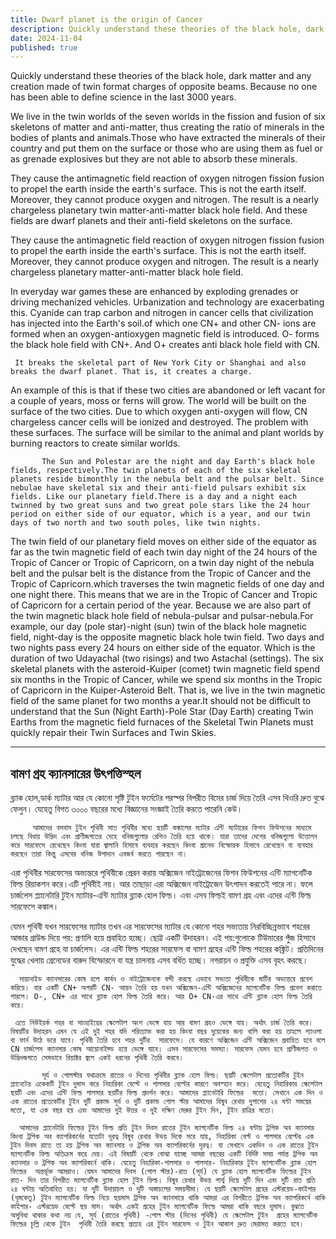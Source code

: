 ```yaml
---
title: Dwarf planet is the origin of Cancer
description: Quickly understand these theories of the black hole, dark matter and any creation made of twin format charges of opposite beams. Because no one has been able to define science in the last 3000 years.
date: 2024-11-04
published: true
---
```


Quickly understand these theories of the black hole, dark matter and any creation made of twin format charges of opposite beams. Because no one has been able to define science in the last 3000 years.

We live in the twin worlds of the seven worlds in the fission and fusion of six skeletons of matter and anti-matter, thus creating the ratio of minerals in the bodies of plants and animals.Those who have extracted the minerals of their country and put them on the surface or those who are using them as fuel or as grenade explosives but they are not able to absorb these minerals.

They cause the antimagnetic field reaction of oxygen nitrogen fission fusion to propel the earth inside the earth's surface. This is not the earth itself. Moreover, they cannot produce oxygen and nitrogen. The result is a nearly chargeless planetary twin matter-anti-matter black hole field. And these fields are dwarf planets and their anti-field skeletons on the surface.

They cause the antimagnetic field reaction of oxygen nitrogen fission fusion to propel the earth inside the earth's surface. This is not the earth itself. Moreover, they cannot produce oxygen and nitrogen. The result is a nearly chargeless planetary matter-anti-matter black hole field.

In everyday war games these are enhanced by exploding grenades or driving mechanized vehicles. Urbanization and technology are exacerbating this. Cyanide can trap carbon and nitrogen in cancer cells that civilization has injected into the Earth's soil.of which one CN+ and other CN- ions are formed when an oxygen-antioxygen magnetic field is introduced. O- forms the black hole field with CN+. And O+ creates anti black hole field with CN.

     It breaks the skeletal part of New York City or Shanghai and also breaks the dwarf planet. That is, it creates a charge.
An example of this is that if these two cities are abandoned or left vacant for a couple of years, moss or ferns will grow. The world will be built on the surface of the two cities. Due to which oxygen anti-oxygen will flow, CN chargeless cancer cells will be ionized and destroyed.
The problem with these surfaces. The surface will be similar to the animal and plant worlds by burning reactors to create similar worlds.

           The Sun and Polestar are the night and day Earth's black hole fields, respectively.The twin planets of each of the six skeletal planets reside bimonthly in the nebula belt and the pulsar belt. Since nebulae have skeletal six and their anti-field pulsars exhibit six fields. Like our planetary field.There is a day and a night each twinned by two great suns and two great pole stars like the 24 hour period on either side of our equator, which is a year, and our twin days of two north and two south poles, like twin nights.

The twin field of our planetary field moves on either side of the equator as far as the twin magnetic field of each twin day night of the 24 hours of the Tropic of Cancer or Tropic of Capricorn, on a twin day night of the nebula belt and the pulsar belt is the distance from the Tropic of Cancer and the Tropic of Capricorn.which traverses the twin magnetic fields of one day and one night there. This means that we are in the Tropic of Cancer and Tropic of Capricorn for a certain period of the year. Because we are also part of the twin magnetic black hole field of nebula-pulsar and pulsar-nebula.For example, our day (pole star)-night (sun) twin of the black hole magnetic field, night-day is the opposite magnetic black hole twin field. Two days and two nights pass every 24 hours on either side of the equator.
Which is the duration of two Udayachal (two risings) and two Astachal (settings). The six skeletal planets with the asteroid-Kuiper (comet) twin magnetic field spend six months in the Tropic of Cancer, while we spend six months in the Tropic of Capricorn in the Kuiper-Asteroid Belt. That is, we live in the twin magnetic field of the same planet for two months a year.It should not be difficult to understand that the Sun (Night Earth)-Pole Star (Day Earth) creating Twin Earths from the magnetic field furnaces of the Skeletal Twin Planets must quickly repair their Twin Surfaces and Twin Skies.

---

## বামণ গ্রহ ক‍‍্যানসারের উৎপত্তিস্হল

ব্ল‍্যাক হোল,ডার্ক ম‍্যাটার আর যে কোনো সৃষ্টি টুইন ফর্মেটের পরস্পর বিপরীত বিমের চার্জ দিয়ে তৈরি এসব থিওরি দ্রুত বুঝে ফেলুন। যেহেতু বিগত ৩০০০ বছরের মধ‍্যে বিজ্ঞানের সংজ্ঞাই তৈরি করতে পারেনি কেউ।
    
         আমাদের বসবাস টুইন পৃথিবী সাত পৃথিবীর মধ‍্যে ছয়টি কঙ্কালের ম‍্যাটার এন্টি ম‍্যাটারের ফিশন ফিউশনের মাধ‍্যমে চলছে বিধায় উদ্ভিদ এবং প্রাণীজগতের দেহে খনিজগুলোর রেশিও তৈরি হয়ে থাকে। যারা তাদের দেশের খনিজগুলো উত্তোলন করে সারফেসে রেখেছেন কিংবা যারা জ্বালানি হিসাবে ব‍্যবহার করছেন কিংবা গ্রানেড বিস্ফোরক হিসাবে রেখেছেন বা ব‍্যবহার করছেন তারা কিন্তু এসবের খনিজ উপাদান এবজর্ব করতে পারছেন না।

এরা পৃথিবীর সারফেসের অভ‍্যন্তরে পৃথিবীকে প্রেরন করায় অক্সিজেন নাইট্রোজেনের ফিশন ফিউশনের এন্টি ম‍্যাগনেটিক ফিল্ড রিয়াকশন করে।এটি পৃথিবীই নয়। আর তাছাড়া এরা  অক্সিজেন নাইট্রোজেন উৎপাদন করতেই পারে না। ফলে চার্জলেস প্ল‍্যানেটারি টুইন ম‍্যাটার-এন্টি ম‍্যাটার ব্ল‍্যাক হোল ফিল্ড। এবং এসব ফিল্ডই বামণ গ্রহ এবং এদের এন্টি ফিল্ড সারফেসে কঙ্কাল।

যেমন পৃথিবী যখন সারফেসের ম‍্যাটার তখন এর সারফেসের ম‍্যাটার যে কোনো শহর সভ‍্যতায় নিরবিচ্ছিন্নভাবে শহরের আন্ডার গ্রাউন্ড দিয়ে পয়: প্রণালি হয়ে প্রবাহিত হচ্ছে। ছোট্ট একটি উদাহরন। এই পয়:গুলোকে টিউমারের পুঁজ হিসাবে দেখছেন বামণ গ্রহে যা চার্জলেস। এর এন্টি ফিল্ড শহরের সারফেস বা বামণ গ্রহের এন্টি ফিল্ড শহরের কঙ্ক্রিট। প্রতিদিনের যুদ্ধের খেলায় গ্রেনেডের বারুদ বিস্ফোরনে বা যন্ত্র চালনায় এসব বর্ধিত হচ্ছে। নগরায়ন ও প্রযুক্তি এসব বৃহৎ করছে।

      সায়ানাইড ক‍্যানসারের কোষ হলে কার্বন ও নাইট্রোজেনকে বন্দী করছে এভাবে সভ‍্যতা পৃথিবীকে মাটির অভ‍্যন্তরে প্রবেশ করিয়ে। যার একটি CN+ অপরটি CN- আয়ন তৈরি হয় যখন অক্সিজেন-এন্টি অক্সিজেনের ম‍্যাগনেটিক ফিল্ড প্রবেশ করাতে পারলে। O-, CN+ এর সাথে ব্ল‍্যাক হোল ফিল্ড তৈরি করে। আর O+ CN-এর সাথে এন্টি ব্ল‍্যাক হোল ফিল্ড তৈরি করে।

     এতে নিউইয়র্ক শহর বা সাংহাইয়ের স্কেলেটাল অংশ ভেঙ্গে যায় আর বামণ গ্রহও ভেঙ্গে যায়। অর্থাৎ চার্জ তৈরি করে। বিষয়টির উদাহরন এমন যে এই দুই শহর যদি পরিত‍্যাক্ত করা হয় কিংবা বছর দুয়েকের জন‍্য খালি করা হয় তাহলে শ‍্যাওলা বা ফার্ন উঠে ভরে যাবে। পৃথিবী তৈরি হবে শহর দুটির  সারফেসে। যে কারণে অক্সিজেন এন্টি অক্সিজেন প্রবাহিত হবে বলে CN চার্জলেস ক‍্যানসার কোষ আয়োনাইজ্ড হয়ে ভেঙ্গে যাবে। এসব সারফেসের সমস‍্যা। সারফেস যেমন হবে প্রাণীজগত ও উদ্ভিদজগতে সেমভাবে রিয়াক্টর জ্বলে একই ধরনের পৃথিবী তৈরি করবে।

           সূর্য ও পোলস্টার যথাক্রমে রাতের ও দিনের পৃথিবীর ব্ল‍্যাক হোল ফিল্ড। ছয়টি স্কেলেটাল প্রত‍্যেকটির টুইন প্ল‍্যানেটের একেকটি টুইন দুমাস করে নিহারিকা বেল্টে ও পালসার বেল্টের কারণে অবস্হান করে। যেহেতু নিহারিকার স্কেলেটাল ছয়টি এবং এদের এন্টি ফিল্ড পালসার ছয়টির ফিল্ড প্রদর্শন করে। আমাদের প্ল‍্যানেটারি ফিল্ডের  মতো। সেখানে এক দিন ও এক রাতের প্রত‍্যেকটির টুইন দুটি প্রকান্ড সূর্য ও দুটি প্রকান্ড পোল স্টার আমাদের বিষুব রেখার দুপাশের ২৪ ঘন্টা সময়ের মতো, যা এক বছর হয় এবং আমাদের দুই উত্তর ও দুই দক্ষিণ মেরুর টুইন দিন, টুইন রাত্রির মতো।

      আমাদের প্ল‍্যানেটারি ফিল্ডের টুইন ফিল্ড প্রতি টুইন দিবস রাতের টুইন ম‍্যাগনেটিক ফিল্ড ২৪ ঘন্টায় ট্রপিক অব ক‍্যানসার কিংবা ট্রপিক অব ক‍্যাপরিকর্নের যতোটা দূরত্ব বিষুব রেখার উভয় দিকে সরে যায়, নিহারিকা বেল্ট ও পালসার বেল্টের এক টুইন দিবস রাতে তা হয় ট্রপিক অব ক‍্যানসার ও ট্রপিক অব ক‍্যাপরিকর্নের দূরত্ব। যা সেখানে একদিন ও এক রাতের টুইন ম‍্যাগনেটিক ফিল্ড অতিক্রম করে দেয়। এই বিষয়টি থেকে বোঝা যাচ্ছে আমরা বছরের একটি নির্দিষ্ট সময় পর্যন্ত ট্রপিক অব ক‍্যানসার ও ট্রপিক অব ক‍্যাপরিকর্নে থাকি। যেহেতু নিহারিকা-পালসার ও পালসার- নিহারিকার টুইন ম‍্যাগনেটিক ব্ল‍্যাক হোল ফিল্ডের  অন্তর্ভূক্ত আমরাও। যেমন আমাদের দিবস (পোল স্টার)-রাত (সূর্য) যে ব্ল‍্যাক হোল ম‍্যাগনেটিক ফিল্ডের টুইন রাত- দিন তার বিপরীত ম‍্যাগনেটিক ব্ল‍্যাক হোল টুইন ফিল্ড। বিষুব রেখার উভয় পার্শ্ব দিয়ে দুটি দিন এবং দুটি রাত প্রতি ২৪ ঘন্টায় অতিবাহিত হয়। যা দুটি উদায়াচল ও দুটি অস্তাচলের সময়সীমা। যে ছয়টি স্কেলেটাল গ্রহের এস্টরয়েড-কাইপার (ধূমকেতু) টুইন ম‍্যাগনেটিক ফিল্ড নিয়ে ছয়মাস ট্রপিক অব ক‍্যানসারে থাকি আমরা এর বিপরীতে ট্রপিক অব ক‍্যাপরিকর্নে থাকি কাইপার- এস্টরয়েড বেল্টে ছয় মাস। অর্থাৎ একই গ্রহের টুইন ম‍্যাগনেটিক ফিল্ডে আমরা থাকি বছরে দুমাস। বুঝতে অসুবিধা থাকার কথা নয় যে, সূর্য (রাতের পৃথিবী) -পোল স্টার (দিনের পৃথিবী) যে স্কেলেটাল টুইন  গ্রহের ম‍্যাগনেটিক ফিল্ডের চূল্লি থেকে টুইন  পৃথিবী তৈরি করছে প্রত‍্যহ এর টুইন সারফেস ও টুইন আকাশ দ্রুত মেরামত করতে হ‍বে।   
